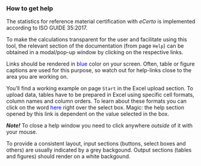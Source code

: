 ### How to get help

The statistics for reference material certification with  *eCerto* is implemented according to ISO GUIDE 35:2017.

To make the calculations transparent for the user and facilitate using this tool, the relevant section of the documentation (from page `Help`) can be obtained in a modal/pop-up window by clicking on the respective links. 

Links should be rendered in <span style="color: blue;">blue</span> color on your screen. Often, table or figure captions are used for this purpose, so watch out for help-links close to the area you are working on.

You'll find a working example on page `Start` in the Excel upload section.
To upload data, tables have to be prepared in Excel using specific cell formats, column names and column orders.
To learn about these formats you can click on the word <span style="color: blue;">here</span> right over the select box.
Magic: the help section opened by this link is dependent on the value selected in the box.

***Note!***
To close a help window you need to click anywhere *outside* of it with your mouse.

To provide a consistent layout, input sections (buttons, select boxes and others) are usually indicated by a grey backgound.
Output sections (tables and figures) should render on a white backgound.

